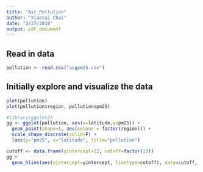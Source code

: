 ```yaml
---
title: "Air_Pollution"
author: "Xiaotai Chai"
date: "2/27/2018"
output: pdf_document
---
```

## Read in data
```r
pollution <- read.csv("avgpm25.csv")
```

## Initially explore and visualize the data
```r
plot(pollution)
plot(pollution$region, pollution$pm25)
```

```r
#library(ggplot2)
gg <- ggplot(pollution, aes(x=latitude,y=pm25)) + 
  geom_point(shape=1, aes(colour = factor(region))) +
  scale_shape_discrete(solid=F) +
  labs(y="pm25", x="latitude", title="pollution")

cutoff <- data.frame(yintercept=12, cutoff=factor(12))
gg + 
  geom_hline(aes(yintercept=yintercept, linetype=cutoff), data=cutoff, show_guide=TRUE) 

```

